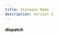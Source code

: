 ```yaml
---
title: Starwave Demo
description: Version 1
---
```


> <ModCard id="sodium"/>

#### dispatch <Tag label="Serverside" color="#10ac84"/><Tag label="Yields" color="rgb(241, 196, 15)"/> 
<LuaFunction className="DataService" call="func" name="dispatch"/>